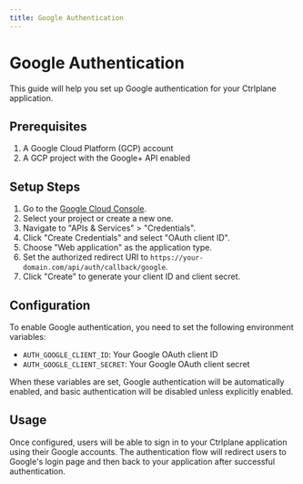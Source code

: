 ```yaml
---
title: Google Authentication
---
```


# Google Authentication

This guide will help you set up Google authentication for your Ctrlplane
application.

## Prerequisites

1. A Google Cloud Platform (GCP) account
2. A GCP project with the Google+ API enabled

## Setup Steps

1. Go to the [Google Cloud Console](https://console.cloud.google.com/).
2. Select your project or create a new one.
3. Navigate to "APIs & Services" > "Credentials".
4. Click "Create Credentials" and select "OAuth client ID".
5. Choose "Web application" as the application type.
6. Set the authorized redirect URI to
   `https://your-domain.com/api/auth/callback/google`.
7. Click "Create" to generate your client ID and client secret.

## Configuration

To enable Google authentication, you need to set the following environment
variables:

- `AUTH_GOOGLE_CLIENT_ID`: Your Google OAuth client ID
- `AUTH_GOOGLE_CLIENT_SECRET`: Your Google OAuth client secret

When these variables are set, Google authentication will be automatically
enabled, and basic authentication will be disabled unless explicitly enabled.

## Usage

Once configured, users will be able to sign in to your Ctrlplane application
using their Google accounts. The authentication flow will redirect users to
Google's login page and then back to your application after successful
authentication.
